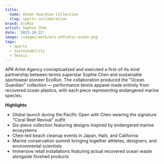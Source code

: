 ```yaml
---
title:
  name: Ocean Guardian Collection
  slug: sports-collaboration
brand: EcoRun
artist: Sophie Chen
date: '2023-10-22'
image: /images/work/eco-athletic-ocean.png
tags:
  - Sports
  - Sustainability
  - Tennis
---
```


APR Artist Agency conceptualized and executed a first-of-its-kind partnership between tennis superstar Sophie Chen and sustainable sportswear pioneer EcoRun. The collaboration produced the "Ocean Guardian" collection — performance tennis apparel made entirely from recovered ocean plastics, with each piece representing endangered marine species.

**Highlights**
- Global launch during the Pacific Open with Chen wearing the signature "Coral Reef Revival" outfit
- Six-piece collection featuring designs inspired by endangered marine ecosystems
- Chen-led beach cleanup events in Japan, Haiti, and California
- Marine conservation summit bringing together athletes, designers, and environmental scientists
- Immersive retail installations featuring actual recovered ocean waste alongside finished products
